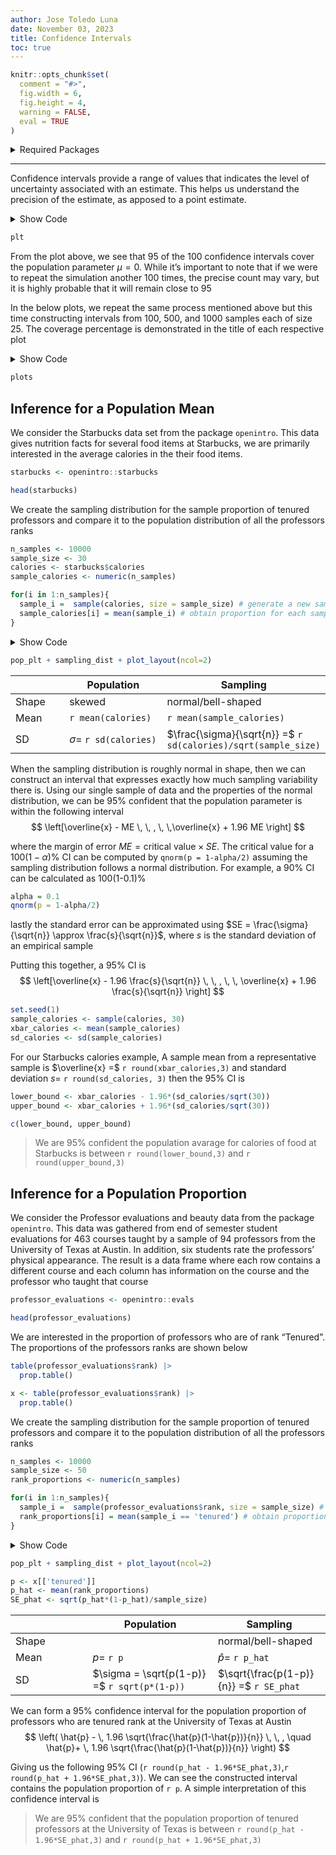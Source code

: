 ```yaml
---
author: Jose Toledo Luna
date: November 03, 2023
title: Confidence Intervals
toc: true
---
```


```r
knitr::opts_chunk$set(
  comment = "#>",
  fig.width = 6,
  fig.height = 4,
  warning = FALSE,
  eval = TRUE
)
```

<details>

<summary>Required Packages</summary>

```r
library(ggplot2)
library(patchwork)
library(openintro)
```

```r
theme_set(theme_bw())
theme_replace(panel.grid.minor = element_blank(),
              panel.grid.major = element_blank())
```

</details>

------------------------------------------------------------------------

Confidence intervals provide a range of values that indicates the level of uncertainty associated with an estimate. This helps us understand the precision of the estimate, as apposed to a point estimate.

<details>

<summary>Show Code</summary>

```r
generate_CI <- function(sample_size,n_samples,
                        population_size=1000,
                        critical_value = 1.96){

  population <- rnorm(population_size)
  sample_means <- replicate(n_samples, mean(sample(population,sample_size)))
  
  lower <- sample_means - critical_value * sd(population)/sqrt(sample_size)
  upper <- sample_means + critical_value * sd(population)/sqrt(sample_size)
  
  trial <- 1:n_samples
  cover <- (mean(population) >= lower) & (mean(population) <= upper)
  CIs <- data.frame(sample = trial, lower, upper, cover, n_samples)
  
  plt <- ggplot(CIs, aes(y = trial)) +
    geom_segment(aes(x=lower, y=trial, xend=upper, yend=trial, color= cover), 
                 show.legend=FALSE) +
    scale_color_manual(values=c('#bf0202','#ccecf0'))+
    annotate("segment", x=mean(population), xend=mean(population),
             y=0, yend=length(trial)+1, color="black",
             linewidth = 1,linetype =2) +
    labs(x=expression(bar(x)), y = "Iteration",
         title = paste0(100*mean(CIs$cover),'% ','coverage'))
  
  return(plt+facet_grid(~n_samples))
}
set.seed(90)
plt <- generate_CI(sample_size = 25, n_samples = 100)
```

</details>

```r
plt
```

From the plot above, we see that 95 of the 100 confidence intervals cover the population parameter $\mu = 0$. While it's important to note that if we were to repeat the simulation another 100 times, the precise count may vary, but it is highly probable that it will remain close to 95

In the below plots, we repeat the same process mentioned above but this time constructing intervals from 100, 500, and 1000 samples each of size 25. The coverage percentage is demonstrated in the title of each respective plot

<details>

<summary>Show Code</summary>

```r
plots <- generate_CI(sample_size = 25, n_samples = 100)+
  generate_CI(sample_size = 25, n_samples = 500)+
  generate_CI(sample_size = 25, n_samples = 1000)+
  plot_layout(ncol=3)
```

</details>

```r
plots
```

## Inference for a Population Mean

We consider the Starbucks data set from the package `openintro`. This data gives nutrition facts for several food items at Starbucks, we are primarily interested in the average calories in the their food items.

```r
starbucks <- openintro::starbucks
```

```r
head(starbucks)
```

We create the sampling distribution for the sample proportion of tenured professors and compare it to the population distribution of all the professors ranks

```r
n_samples <- 10000
sample_size <- 30
calories <- starbucks$calories
sample_calories <- numeric(n_samples)

for(i in 1:n_samples){
  sample_i =  sample(calories, size = sample_size) # generate a new sample from the population
  sample_calories[i] = mean(sample_i) # obtain proportion for each sample
}
```

<details>

<summary>Show Code</summary>

```r
pop_plt <- ggplot(starbucks) +
 geom_histogram(mapping = aes(x = calories), bins = 30,
          fill='steelblue',alpha = 0.3,color='black')+
  labs(title = 'Population Distribution',
       subtitle= "Calories of Food",
       y = 'Counts', x = 'Calories')
```

```r
sampling_dist <- ggplot(data.frame(sample_calories),
                        aes(sample_calories))+
  geom_histogram(fill = 'steelblue',alpha = 0.3,bins = 30,
                 color = 'black')+
  labs(title = 'Sampling distribution of Sample Mean',
       subtitle = "Calories of Food",
       x = 'Calories',y = '')
```

</details>

```r
pop_plt + sampling_dist + plot_layout(ncol=2)
```

|       | Population                   | Sampling                                                        |
|------------------|-----------------------------|--------------------------|
| Shape | skewed                       | normal/bell-shaped                                              |
| Mean  | `r mean(calories)`      |  `r mean(sample_calories)`                            |
| SD    | $\sigma =$ `r sd(calories)`  | $\frac{\sigma}{\sqrt{n}} =$ `r sd(calories)/sqrt(sample_size)`  |

When the sampling distribution is roughly normal in shape, then we can construct an interval that expresses exactly how much sampling variability there is. Using our single sample of data and the properties of the normal distribution, we can be 95% confident that the population parameter is within the following interval 
$$
\left[\overline{x} - ME \, \, ,  \, \,\overline{x} + 1.96 ME \right]
$$ 

where the margin of error $ME = \text{critical value} \times SE$. The critical value for a $100(1-\alpha$)% CI can be computed by `qnorm(p = 1-alpha/2)` assuming the sampling distribution follows a normal distribution. For example, a 90% CI can be calculated as 100(1-0.1)% 
```r
alpha = 0.1
qnorm(p = 1-alpha/2)
```

lastly the standard error can be approximated using $SE = \frac{\sigma}{\sqrt{n}} \approx \frac{s}{\sqrt{n}}$, where $s$ is the standard deviation of an empirical sample

Putting this together, a 95% CI is 
$$
\left[\overline{x} - 1.96 \frac{s}{\sqrt{n}} \, \, , \, \, \overline{x} + 1.96 \frac{s}{\sqrt{n}} \right]
$$

```r
set.seed(1)
sample_calories <- sample(calories, 30)
xbar_calories <- mean(sample_calories)
sd_calories <- sd(sample_calories)
```


For our Starbucks calories example, A sample mean from a representative sample is $\overline{x} =$ `r round(xbar_calories,3)` and standard deviation $s=$ `r round(sd_calories, 3)` then the 95% CI is 

```r
lower_bound <- xbar_calories - 1.96*(sd_calories/sqrt(30))
upper_bound <- xbar_calories + 1.96*(sd_calories/sqrt(30))
```

```r
c(lower_bound, upper_bound)
```

> We are 95% confident the population avarage for calories of food at Starbucks is between `r round(lower_bound,3)` and `r round(upper_bound,3)`


## Inference for a Population Proportion

We consider the Professor evaluations and beauty data from the package `openintro`. This data was gathered from end of semester student evaluations for 463 courses taught by a sample of 94 professors from the University of Texas at Austin. In addition, six students rate the professors' physical appearance. The result is a data frame where each row contains a different course and each column has information on the course and the professor who taught that course

```r
professor_evaluations <- openintro::evals
```

```r
head(professor_evaluations)
```

We are interested in the proportion of professors who are of rank "Tenured". The proportions of the professors ranks are shown below

```r
table(professor_evaluations$rank) |> 
  prop.table()
```

```r
x <- table(professor_evaluations$rank) |> 
  prop.table()
```

We create the sampling distribution for the sample proportion of tenured professors and compare it to the population distribution of all the professors ranks

```r
n_samples <- 10000
sample_size <- 50
rank_proportions <- numeric(n_samples)

for(i in 1:n_samples){
  sample_i =  sample(professor_evaluations$rank, size = sample_size) # generate a new sample from the population
  rank_proportions[i] = mean(sample_i == 'tenured') # obtain proportion for each sample
}
```

<details>

<summary>Show Code</summary>

```r
sampling_dist <- ggplot(data.frame(rank_proportions),
                        aes(rank_proportions))+
  geom_bar(fill = 'steelblue',alpha = 0.3,
                 color = 'black')+
  labs(title = 'Sampling distribution of Sample Proportion',
       subtitle = "Professor Ranks",
       x = 'Proportion of Tenured',y = '')
```

```r
pop_plt <- ggplot(professor_evaluations) +
 geom_bar(mapping = aes(x = rank, y = ..prop.., group = 1), stat = "count",
          fill='steelblue',alpha = 0.3,color='black')+
  labs(title = 'Population Distribution',
       subtitle= "Professor Ranks",
       y = 'Proportion', x = 'Rank')
```

</details>

```r
pop_plt + sampling_dist + plot_layout(ncol=2)
```

```r
p <- x[['tenured']]
p_hat <- mean(rank_proportions)
SE_phat <- sqrt(p_hat*(1-p_hat)/sample_size)
```

|       | Population                                   | Sampling                                |
|------------------|-----------------------------|--------------------------|
| Shape |                                              | normal/bell-shaped                      |
| Mean  | $p=$ `r p`                                   | $\hat{p}=$ `r p_hat`                    |
| SD    | $\sigma = \sqrt{p(1-p)} =$ `r sqrt(p*(1-p))` | $\sqrt{\frac{p(1-p)}{n}} =$ `r SE_phat` |

We can form a 95% confidence interval for the population proportion of professors who are tenured rank at the University of Texas at Austin $$
\left( \hat{p} - \, 1.96 \sqrt{\frac{\hat{p}(1-\hat{p})}{n}} \, \, ,  \quad
\hat{p}+ \, 1.96 \sqrt{\frac{\hat{p}(1-\hat{p})}{n}} \right)
$$

Giving us the following 95% CI (`r round(p_hat - 1.96*SE_phat,3)`,`r round(p_hat + 1.96*SE_phat,3)`). We can see the constructed interval contains the population proportion of `r p`. A simple interpretation of this confidence interval is

> We are 95% confident that the population proportion of tenured professors at the University of Texas is between `r round(p_hat - 1.96*SE_phat,3)` and `r round(p_hat + 1.96*SE_phat,3)`
